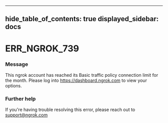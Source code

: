 

---
hide_table_of_contents: true
displayed_sidebar: docs
---


# ERR_NGROK_739

### Message
This ngrok account has reached its Basic traffic policy connection limit for the month. Please log into https://dashboard.ngrok.com to view your options.

<ErrorDetails error="err_ngrok_739" />



### Further help
If you're having trouble resolving this error, please reach out to [support@ngrok.com](mailto:support@ngrok.com?subject=Help%20with%20ERR_NGROK_739)

